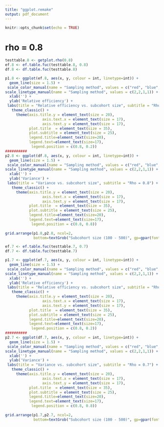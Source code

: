 ```yaml
---
title: "ggplot.remake"
output: pdf_document
---
```


```r
knitr::opts_chunk$set(echo = TRUE)
```
# rho = 0.8
```r
testtable.8 <- getplot.rho(0.8)
ef.8 <- ef.table.fuc(testtable.8, 0.8)
df.8 <- df.table.fuc(testtable.8)

p1.8 <- ggplot(ef.8, aes(x, y, colour = int, linetype=int)) +
  geom_line(size = 1.5) +
 scale_color_manual(name = "Sampling method", values = c("red", "blue", "red", "blue")) +
scale_linetype_manual(name = "Sampling method", values = c(2,2,1,1)) +
  xlab('') +
  ylab('Relative efficiency') +
 labs(title = "Relative efficiency vs. subcohort size", subtitle = "Rho = 0.8") +
   theme_classic() +
     theme(axis.title.y = element_text(size = 20),
                 axis.text.x = element_text(size = 17),
                 axis.text.y = element_text(size = 17),
           plot.title  = element_text(size = 35),
           plot.subtitle = element_text(size = 25),
           legend.title=element_text(size=20),
           legend.text=element_text(size=17),
            legend.position = c(0.8, 0.2))
##########
p2.8 <- ggplot(df.8, aes(x, y, colour = int, linetype=int)) +
  geom_line(size = 1.5) +
 scale_color_manual(name = "Sampling method", values = c("red", "blue", "red", "blue")) +
scale_linetype_manual(name = "Sampling method", values = c(2,2,1,1)) +
  xlab('') +
  ylab('Variance') +
 labs(title = "Variance vs. subcohort size", subtitle = "Rho = 0.8") +
   theme_classic() +
     theme(axis.title.y = element_text(size = 20),
                 axis.text.x = element_text(size = 17),
                 axis.text.y = element_text(size = 17),
           plot.title  = element_text(size = 35),
           plot.subtitle = element_text(size = 25),
           legend.title=element_text(size=20),
           legend.text=element_text(size=17),
            legend.position = c(0.8, 0.8))
           
grid.arrange(p1.8,p2.8, ncol=2,
             bottom=textGrob("Subcohort size (100 - 500)", gp=gpar(fontsize=30)))      
```

```r
ef.7 <- ef.table.fuc(testtable.7, 0.7)
df.7 <- df.table.fuc(testtable.7)

p1.7 <- ggplot(ef.7, aes(x, y, colour = int, linetype=int)) +
  geom_line(size = 1.5) +
 scale_color_manual(name = "Sampling method", values = c("red", "blue", "red", "blue")) +
scale_linetype_manual(name = "Sampling method", values = c(2,2,1,1)) +
  xlab('') +
  ylab('Relative efficiency') +
 labs(title = "Relative efficiency vs. subcohort size", subtitle = "Rho = 0.7") +
   theme_classic() +
     theme(axis.title.y = element_text(size = 20),
                 axis.text.x = element_text(size = 17),
                 axis.text.y = element_text(size = 17),
           plot.title  = element_text(size = 35),
           plot.subtitle = element_text(size = 25),
           legend.title=element_text(size=20),
           legend.text=element_text(size=17),
            legend.position = c(0.8, 0.2))
##########
p2.7 <- ggplot(df.7, aes(x, y, colour = int, linetype=int)) +
  geom_line(size = 1.5) +
 scale_color_manual(name = "Sampling method", values = c("red", "blue", "red", "blue")) +
scale_linetype_manual(name = "Sampling method", values = c(2,2,1,1)) +
  xlab('') +
  ylab('Variance') +
 labs(title = "Variance vs. subcohort size", subtitle = "Rho = 0.7") +
   theme_classic() +
     theme(axis.title.y = element_text(size = 20),
                 axis.text.x = element_text(size = 17),
                 axis.text.y = element_text(size = 17),
           plot.title  = element_text(size = 35),
           plot.subtitle = element_text(size = 25),
           legend.title=element_text(size=20),
           legend.text=element_text(size=17),
            legend.position = c(0.8, 0.8))
           
grid.arrange(p1.7,p2.7, ncol=2,
             bottom=textGrob("Subcohort size (100 - 500)", gp=gpar(fontsize=30)))   



















```